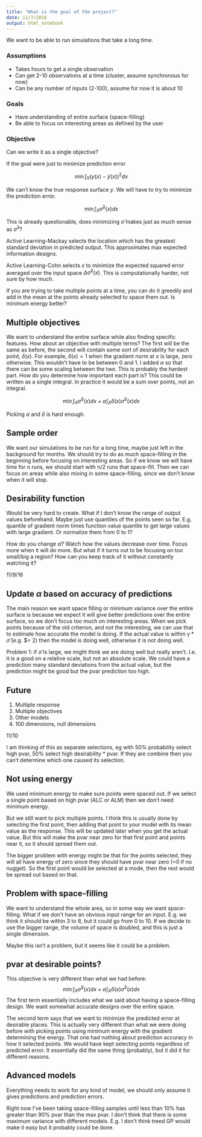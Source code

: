 ```yaml
---
title: "What is the goal of the project?"
date: 11/7/2016
output: html_notebook
---
```



We want to be able to run simulations that take a long time. 


### Assumptions
* Takes hours to get a single observation
* Can get 2-10 observations at a time (cluster, assume synchronous for now)
* Can be any number of inputs (2-100), assume for now it is about 10

### Goals

* Have understanding of entire surface (space-filling)
* Be able to focus on interesting areas as defined by the user


### Objective

Can we write it as a single objective?

If the goal were just to minimize prediction error

$$ \min \int_X (y(x) - \hat{y}(x))^2 dx  $$

We can't know the true response surface $y$. We will have to try to minimize the prediction error.

$$ \min \int_X \hat{\sigma}^2(x)dx  $$

This is already questionable, does minimizing $\hat{\sigma}$ makes just as much sense as $\hat{\sigma}^2$?

Active Learning-Mackay selects the location which has the greatest standard deviation in predicted output. This approximates max expected information designs.

Active Learning-Cohn selects $x$ to minimize the expected squared error averaged over the input space $\Delta \hat{\sigma}^2(x)$. This is computationally harder, not sure by how much.

If you are trying to take multiple points at a time, you can do it greedily and add in the mean at the points already selected to space them out. Is minimum energy better?


## Multiple objectives

We want to understand the entire surface while also finding specific features. How about an objective with multiple terms? The first will be the same as before, the second will contain some sort of desirability for each point, $\delta(x)$. For example, $\delta(x) = 1$ when the gradient norm at $x$ is large, zero otherwise. This wouldn't have to be between 0 and 1. I added $\alpha$ so that there can be some scaling between the two. This is probably the hardest part. How do you determine how important each part is? This could be written as a single integral. In practice it would be a sum over points, not an integral.


$$ \min \int_X \hat{\sigma}^2(x)dx + \alpha \int_X \delta(x)\hat{\sigma}^2(x)dx  $$

Picking $\alpha$ and $\delta$ is hard enough.



## Sample order

We want our simulations to be run for a long time, maybe just left in the background for months. We should try to do as much space-filling in the beginning before focusing on interesting areas. So if we know we will have time for n runs, we should start with n/2 runs that space-fill. Then we can focus on areas while also mixing in some space-filling, since we don't know when it will stop.


## Desirability function

Would be very hard to create. What if I don't know the range of output values beforehand. Maybe just use quantiles of the points seen so far. E.g. quantile of gradient norm times function value quantile to get large values with large gradient. Or normalize them from 0 to 1? 

How do you change $\alpha$? Watch how the values decrease over time. Focus more when it will do more. 
But what if it turns out to be focusing on too small/big a region? How can you keep track of it without constantly watching it?


11/9/16

## Update $\alpha$ based on accuracy of predictions

The main reason we want space filling or minimum variance over the entire surface is because we expect it will give better predictions over the entire surface, so we don't focus too much on interesting areas.
When we pick points because of the old criterion, and not the interesting, we can use that to estimate how accurate the model is doing. If the actual value is within $\gamma * \hat{\sigma}$ (e.g. $\gamma = 2) then the model is doing well, otherwise it is not doing well. 

Problem 1: if $\hat{\sigma}$ is large, we might think we are doing well but really aren't. I.e. it is a good on a relative scale, but not an absolute scale. We could have a prediction many standard deviations from the actual value, but the prediction might be good but the pvar prediction too high.


## Future 

1. Multiple response
2. Multiple objectives
3. Other models
4. 100 dimensions, null dimensions



11/10

I am thinking of this as separate selections, eg with 50% probability select high pvar, 50% select high desirability * pvar. If they are combine then you can't determine which one caused its selection.


## Not using energy

We used minimum energy to make sure points were spaced out. If we select a single point based on high pvar (ALC or ALM) then we don't need minimum energy.

But we still want to pick multiple points. I think this is usually done by selecting the first point, then adding that point to your model with its mean value as the response. This will be updated later when you get the actual value. But this will make the pvar near zero for that first point and points near it, so it should spread them out.

The bigger problem with energy might be that for the points selected, they will all have energy of zero since they should have pvar near zero (=0 if no nugget). So the first point would be selected at a mode, then the rest would be spread out based on that.

## Problem with space-filling

We want to understand the whole area, so in some way we want space-filling.
What if we don't have an obvious input range for an input. E.g. we think it should be within 3 to 8, but it could go from 0 to 10. If we decide to use the bigger range, the volume of space is doubled, and this is just a single dimension.

Maybe this isn't a problem, but it seems like it could be a problem.


## pvar at desirable points?

This objective is very different than what we had before:
$$ \min \int_X \hat{\sigma}^2(x)dx + \alpha \int_X \delta(x)\hat{\sigma}^2(x)dx  $$
The first term essentially includes what we said about having a space-filling design. We want somewhat accurate designs over the entire space. 

The second term says that we want to minimize the predicted error at desirable places. This is actually very different than what we were doing before with picking points using minimum energy with the gradient determining the energy. That one had nothing about prediction accuracy in how it selected points. We would have kept selecting points regardless of predicted error. It essentially did the same thing (probably), but it did it for different reasons. 

## Advanced models

Everything needs to work for any kind of model, we should only assume it gives predictions and prediction errors. 

Right now I've been taking space-filling samples until less than 10% has greater than 90% pvar than the max pvar. I don't think that there is some maximum variance with different models. E.g. I don't think treed GP would make it easy but it probably could be done.